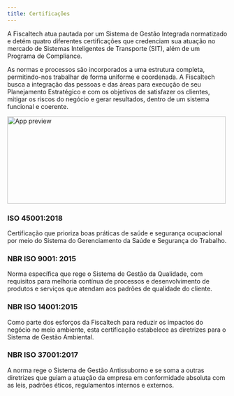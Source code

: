 ```yaml
---
title: Certificações
---
```


A Fiscaltech atua pautada por um Sistema de Gestão Integrada normatizado e detém quatro diferentes certificações que credenciam sua atuação no mercado de Sistemas Inteligentes de Transporte (SIT), além de um Programa de Compliance.

As normas e processos são incorporados a uma estrutura completa, permitindo-nos trabalhar de forma uniforme e coordenada. A Fiscaltech busca a integração das pessoas e das áreas para execução de seu Planejamento Estratégico e com os objetivos de satisfazer os clientes, mitigar os riscos do negócio e gerar resultados, dentro de um sistema funcional e coerente.

<Image
  src="/_static/images/pages/certifications.jpg"
  width="500"
  height="200"
  alt="App preview"
  priority
/>

### ISO 45001:2018

Certificação que prioriza boas práticas de saúde e segurança ocupacional por meio do Sistema do Gerenciamento da Saúde e Segurança do Trabalho.

### NBR ISO 9001: 2015

Norma específica que rege o Sistema de Gestão da Qualidade, com requisitos para melhoria contínua de processos e desenvolvimento de produtos e serviços que atendam aos padrões de qualidade do cliente.

### NBR ISO 14001:2015

Como parte dos esforços da Fiscaltech para reduzir os impactos do negócio no meio ambiente, esta certificação estabelece as diretrizes para o Sistema de Gestão Ambiental.

### NBR ISO 37001:2017

A norma rege o Sistema de Gestão Antissuborno e se soma a outras diretrizes que guiam a atuação da empresa em conformidade absoluta com as leis, padrões éticos, regulamentos internos e externos.

